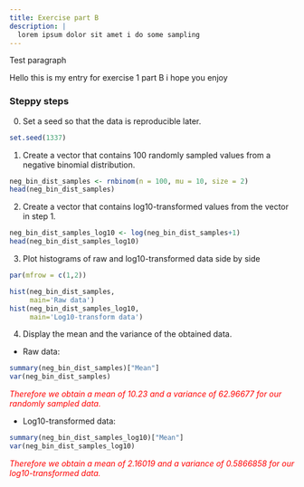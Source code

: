 ```yaml
---
title: Exercise part B
description: |
  lorem ipsum dolor sit amet i do some sampling
---
```


Test paragraph

Hello this is my entry for exercise 1 part B i hope you enjoy

### Steppy steps

0. Set a seed so that the data is reproducible later.
```r
set.seed(1337)
```

1. Create a vector that contains 100 randomly sampled values from a negative binomial distribution.
```r
neg_bin_dist_samples <- rnbinom(n = 100, mu = 10, size = 2)
head(neg_bin_dist_samples)
```
2. Create a vector that contains log10-transformed values from the vector in step 1.
```r
neg_bin_dist_samples_log10 <- log(neg_bin_dist_samples+1)
head(neg_bin_dist_samples_log10)
```
3. Plot histograms of raw and log10-transformed data side by side 
```r
par(mfrow = c(1,2))

hist(neg_bin_dist_samples,
     main='Raw data')
hist(neg_bin_dist_samples_log10,
     main='Log10-transform data')
```
4. Display the mean and the variance of the obtained data.

* Raw data:
```r
summary(neg_bin_dist_samples)["Mean"]
var(neg_bin_dist_samples)
```
<span style="color: red;">
*Therefore we obtain a mean of 10.23 and a variance of 62.96677 for our randomly sampled data.*
</span>

* Log10-transformed data:
```r
summary(neg_bin_dist_samples_log10)["Mean"]
var(neg_bin_dist_samples_log10)
```
<span style="color: red;">
*Therefore we obtain a mean of 2.16019 and a variance of 0.5866858 for our log10-transformed data.*
</span>
